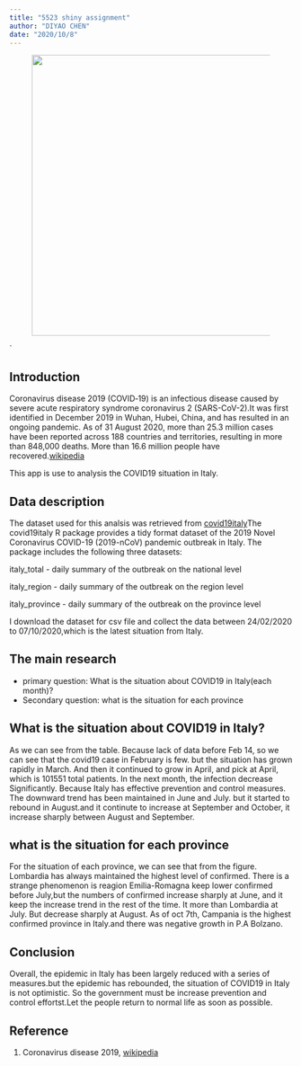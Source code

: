 ---
title: "5523 shiny assignment"
author: "DIYAO CHEN"
date: "2020/10/8"
---

<figure>
  <img src="c19.png" width="700" height="500">
</figure>`

## Introduction 
Coronavirus disease 2019 (COVID‑19) is an infectious disease caused by severe acute respiratory syndrome coronavirus 2 (SARS-CoV-2).It was first identified in December 2019 in Wuhan, Hubei, China, and has resulted in an ongoing pandemic. As of 31 August 2020, more than 25.3 million cases have been reported across 188 countries and territories, resulting in more than 848,000 deaths. More than 16.6 million people have recovered.[wikipedia](https://en.wikipedia.org/wiki/Coronavirus_disease_2019) 

This app is use to analysis the COVID19 situation in Italy.


## Data description
The dataset used for this analsis was retrieved from [covid19italy](https://github.com/RamiKrispin/covid19italy)The covid19italy R package provides a tidy format dataset of the 2019 Novel Coronavirus COVID-19 (2019-nCoV) pandemic outbreak in Italy. The package includes the following three datasets:

italy_total - daily summary of the outbreak on the national level

italy_region - daily summary of the outbreak on the region level

italy_province - daily summary of the outbreak on the province level

I download the dataset for csv file and collect the data between 24/02/2020 to 07/10/2020,which is the latest situation from Italy.



## The main research
- primary question:
What is the situation about COVID19 in Italy(each month)?
- Secondary question:
what is the situation for each province


## What is the situation about COVID19 in Italy?


As we can see from the table. Because lack of data before Feb 14, so we can see that the covid19 case in February is few. but the situation has grown rapidly in March. And then it continued to grow in April, and pick at April, which is 101551 total patients. In the next month, the infection decrease Significantly. Because Italy has effective prevention and control measures. The downward trend has been maintained in June and July. but it started to rebound in August.and it continute to increase at September and October, it increase sharply between August and September.



## what is the situation for each province

For the situation of each province, we can see that from the figure. Lombardia  has always maintained the highest level of confirmed. There is a strange phenomenon is reagion Emilia-Romagna keep lower confirmed before July,but the numbers of confirmed increase sharply at June, and it keep the increase trend in the rest of the time. It more than Lombardia at July. But decrease sharply at August. As of oct 7th, Campania is the highest confirmed province in Italy.and there was negative growth in P.A Bolzano.



## Conclusion
Overall, the epidemic in Italy has been largely reduced with a series of measures.but the epidemic has rebounded, the situation of COVID19 in Italy is not optimistic. So the government must be increase prevention and control effortst.Let the people return to normal life as soon as possible.


## Reference

1. Coronavirus disease 2019, [wikipedia](https://en.wikipedia.org/wiki/Coronavirus_disease_2019) 